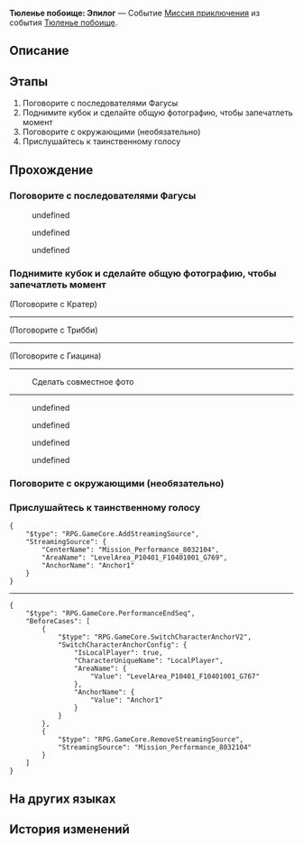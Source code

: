 {{Дополнить|Диалоги.}}
{{Миссия Инфобокс
|id              = 8032104
|Название        = 
|Изображение     = Миссия Освоения Тюленье побоище Эпилог.png
|Тип             = Миссия приключения
|События         = Тюленье побоище
|Глава           = Тюленье побоище
|Условия         = Завершена [[Миссия приключения]] ''[[Тюленье побоище: Чемпионат]]''
|Персонажи       = Аморефис; Апофис; Все; Гиацина; Голос рапсода; Дедей; Кратер; Первопроходец; Периппас; Пузырик; Тимос; Трибби; Триннона; Фаенон
|СтартЛокация    = Вечный священный город Охема
|Мир             = Амфореус
|Локации         = Вечный священный город Охема
|Предыдущая      = Тюленье побоище: Чемпионат
|Следующая       = 
|Награды         = Звёздный нефрит*10; Путеводитель путешественника*2; Очищенный эфир*2; Кредиты*20 000
}}
'''Тюленье побоище: Эпилог''' — Событие [[Миссия приключения]] из события [[Тюленье побоище]].

==Описание==
{{Описание|Пора переписать пророчество: «Золотой трофей возвращён, Первопроходец становится чемпионом».<br />«Ау-у-у, вот так и должно быть!» - соглашается Пузырик.<br />А что до разногласий между Цифер и Аглаей... Пусть они разбираются с ними лично.}}

==Этапы==
# Поговорите с последователями Фагусы
# Поднимите кубок и сделайте общую фотографию, чтобы запечатлеть момент
# Поговорите с окружающими (необязательно)
# Прислушайтесь к таинственному голосу

==Прохождение==
{{Дополнить}}

===Поговорите с последователями Фагусы===
{{Описание миссии|локация=Вечный священный город Охема|Увидев тот сон, вы и не ожидали, что вас ждёт столько всего.<br />И сон, и счастливые воспоминания рано или поздно позабудутся вами. Постарайтесь запечатлеть этот радостный момент.}}
{{Диалог Начало}}
<!--Unknown TalkSentence: 803215551-->
<!--Unknown TalkSentence: 803215552-->
<!--Unknown TalkSentence: 803215553-->
:{{Диалог|Стрелка}} undefined
:{{Диалог|Стрелка}} undefined
:{{Диалог|Стрелка}} undefined
{{Диалог Конец}}

===Поднимите кубок и сделайте общую фотографию, чтобы запечатлеть момент===
{{Диалог Начало}}

;(Поговорите с Кратер)
----
<!--Unknown TalkSentence: 803215851-->
<!--Unknown TalkSentence: 803215852-->
<!--Unknown TalkSentence: 803215853-->
<!--Unknown TalkSentence: 803215854-->
<!--Unknown TalkSentence: 803215855-->
<!--Unknown TalkSentence: 803215856-->

;(Поговорите с Трибби)
----
<!--Unknown TalkSentence: 803215651-->
<!--Unknown TalkSentence: 803215652-->
<!--Unknown TalkSentence: 803215653-->
<!--Unknown TalkSentence: 803215654-->
<!--Unknown TalkSentence: 803215655-->
<!--Unknown TalkSentence: 803215656-->
<!--Unknown TalkSentence: 803215657-->

;(Поговорите с Гиацина)
----
<!--Unknown TalkSentence: 803215751-->
<!--Unknown TalkSentence: 803215752-->
<!--Unknown TalkSentence: 803215753-->
<!--Unknown TalkSentence: 803215754-->
<!--Unknown TalkSentence: 803215755-->

:{{Диалог|undefined}} Сделать совместное фото
----
<!--Unknown TalkSentence: 803215951-->
<!--Unknown TalkSentence: 803215952-->
<!--Unknown TalkSentence: 803215953-->
<!--Unknown TalkSentence: 803215954-->
<!--Unknown TalkSentence: 803215955-->
<!--Unknown TalkSentence: 803215956-->
<!--Unknown TalkSentence: 803215957-->
<!--Unknown TalkSentence: 803215958-->
:{{Диалог|Стрелка}} undefined
:{{Диалог|Стрелка}} undefined
:{{Диалог|Стрелка}} undefined
:{{Диалог|Стрелка}} undefined

{{Диалог Конец}}

===Поговорите с окружающими (необязательно)===
{{Диалог Начало}}
{{Диалог Конец}}

===Прислушайтесь к таинственному голосу===
{{Описание миссии|локация=Вечный священный город Охема|Где-то в Охеме ведётся долгожданный разговор...}}
{{Диалог Начало}}
<pre>{
	"$type": "RPG.GameCore.AddStreamingSource",
	"StreamingSource": {
		"CenterName": "Mission_Performance_8032104",
		"AreaName": "LevelArea_P10401_F10401001_G769",
		"AnchorName": "Anchor1"
	}
}</pre>
----
:{{tx}}
<pre>{
	"$type": "RPG.GameCore.PerformanceEndSeq",
	"BeforeCases": [
		{
			"$type": "RPG.GameCore.SwitchCharacterAnchorV2",
			"SwitchCharacterAnchorConfig": {
				"IsLocalPlayer": true,
				"CharacterUniqueName": "LocalPlayer",
				"AreaName": {
					"Value": "LevelArea_P10401_F10401001_G767"
				},
				"AnchorName": {
					"Value": "Anchor1"
				}
			}
		},
		{
			"$type": "RPG.GameCore.RemoveStreamingSource",
			"StreamingSource": "Mission_Performance_8032104"
		}
	]
}</pre>
{{Диалог Конец}}

==На других языках==
{{На других языках
|en   = Seal Slammers: Epilogue
|zhs  = 豹豹碰碰大作战•尾声
|zht  = 豹豹碰碰大作戰•尾聲
|ja   = ぽよよん！アザラシ大作戦・エピローグ
|ko   = 팅팅탱탱 물범 대격돌•에필로그
|es   = Gran choque de focas: epílogo
|fr   = Épilogue du Choc des phoques
|ru   = Тюленье побоище: Эпилог
|th   = ศึกปะทะอุ๋งอุ๋ง: บทส่งท้าย
|vi   = Hải Cẩu Cưng Đụng Độ - Tổng Kết
|de   = Operation Kampf der Seehunde: Epilog
|id   = Bom-Bom Anjing Laut: Epilog
|pt   = Bate-Bate das Focas: Epílogo
}}

==История изменений==
{{История изменений|3.2}}
